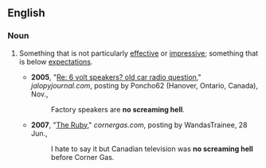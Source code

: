==English==

===Noun===
{{en-noun|sg=[[no]] [[screaming]] [[hell]]|-}}

#{{chiefly|Canada|idiom}} Something that is not particularly [[effective]] or [[impressive]]; something that is below [[expectations]].
#*'''2005''', "[http://www.jalopyjournal.com/forum/showthread.php?t=105379 Re: 6 volt speakers? old car radio question]," ''jalopyjournal.com'', posting by Poncho62 (Hanover, Ontario, Canada), Nov.,
#*:Factory speakers are '''no screaming hell'''.
#*'''2007''', "[http://www.cornergas.com/ruby/?topic=1767&offset=20&sort=asc The Ruby]," ''cornergas.com'', posting by WandasTrainee, 28 Jun.,
#*:I hate to say it but Canadian television was '''no screaming hell''' before Corner Gas.